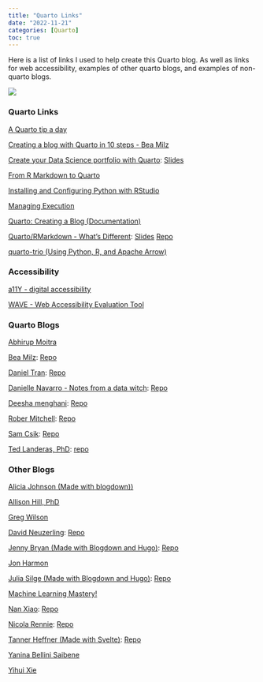 ```yaml
---
title: "Quarto Links"
date: "2022-11-21"
categories: [Quarto]
toc: true
---
```


Here is a list of links I used to help create this Quarto blog. As well as links for web accessibility, examples of other quarto blogs, and examples of non-quarto blogs. 

![](../../00_img/quarto.png)

::: {.panel-tabset}

### Quarto Links

[A Quarto tip a day](https://mine-cetinkaya-rundel.github.io/quarto-tip-a-day/)

[Creating a blog with Quarto in 10 steps - Bea Milz](https://beamilz.com/posts/2022-06-05-creating-a-blog-with-quarto/en/)

[Create your Data Science portfolio with Quarto](https://www.youtube.com/watch?v=xtSFXtDf4cM): [Slides](https://deepshamenghani.quarto.pub/portfolio-with-quarto-workshop/#/title-slide)

[From R Markdown to Quarto](https://github.com/rstudio-conf-2022/rmd-to-quarto)

[Installing and Configuring Python with RStudio](https://support.posit.co/hc/en-us/articles/360023654474-Installing-and-Configuring-Python-with-RStudio)

[Managing Execution](https://quarto.org/docs/projects/code-execution.html)

[Quarto: Creating a Blog (Documentation)](https://quarto.org/docs/websites/website-blog.html)

[Quarto/RMarkdown - What's Different](https://www.youtube.com/watch?v=i6rajzMkpD0): [Slides](https://laderast.github.io/qmd_rmd/#/title-slide) [Repo](https://github.com/laderast/qmd_rmd)

[quarto-trio (Using Python, R, and Apache Arrow)](https://gist.github.com/hrbrmstr/23355194d1964688596553a0e6a0050a)

### Accessibility

[a11Y - digital accessibility](https://www.a11yproject.com/)

[WAVE - Web Accessibility Evaluation Tool](https://wave.webaim.org/)

### Quarto Blogs

[Abhirup Moitra](https://abhirup-moitra-mathstat.netlify.app/)

[Bea Milz](https://beamilz.com/): [Repo](https://github.com/beatrizmilz/blog-en)

[Daniel Tran](https://www.ddanieltan.com/): [Repo](https://github.com/ddanieltan/ddanieltan.com)

[Danielle Navarro - Notes from a data witch](https://blog.djnavarro.net/): [Repo](https://github.com/djnavarro/quarto-blog)

[Deesha menghani](https://deepshamenghani.quarto.pub/dmenghani/):  [Repo](https://github.com/deepshamenghani/Portfolio_DeepshaM)

[Rober Mitchell](https://robertmitchellv.com/): [Repo](https://github.com/robertmitchellv/robertmitchellv.github.io)

[Sam Csik](https://samanthacsik.github.io/): [Repo](https://github.com/samanthacsik/samanthacsik.github.io)

[Ted Landeras, PhD](https://laderast.github.io/): [repo](https://github.com/laderast/laderast.github.io)

### Other Blogs

[Alicia Johnson (Made with blogdown))](https://ajohns24.github.io/portfolio/) 

[Allison Hill, PhD](https://www.apreshill.com/)

[Greg Wilson](https://third-bit.com/)

[David Neuzerling](https://mdneuzerling.com/): [Repo](https://github.com/mdneuzerling/mdneuzerling.com)

[Jenny Bryan (Made with Blogdown and Hugo)](https://jennybryan.org/): [Repo](https://github.com/jennybc/jennybryan.org)

[Jon Harmon](http://jonthegeek.com/)

[Julia Silge (Made with Blogdown and Hugo)](https://juliasilge.com/): [Repo](https://github.com/juliasilge/juliasilge.com) 

[Machine Learning Mastery!](https://machinelearningmastery.com/)

[Nan Xiao](https://nanx.me/): [Repo](https://github.com/nanxstats/nanx.me)

[Nicola Rennie](https://nrennie.rbind.io/): [Repo](https://github.com/nrennie/nrennie.rbind.io)

[Tanner Heffner (Made with Svelte)](https://www.heffner.dev/): [Repo](https://github.com/tjheffner/heffdotdev)

[Yanina Bellini Saibene](https://yabellini.netlify.app/)

[Yihui Xie](https://yihui.org/en/)

:::

